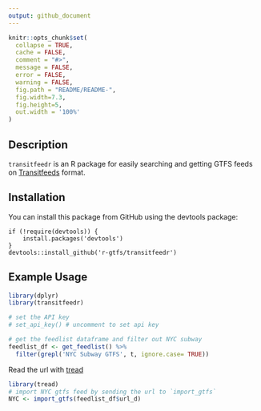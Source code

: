 ```yaml
---
output: github_document
---
```


```r
knitr::opts_chunk$set(
  collapse = TRUE,
  cache = FALSE,
  comment = "#>",
  message = FALSE,
  error = FALSE,
  warning = FALSE,
  fig.path = "README/README-",
  fig.width=7.3,
  fig.height=5,
  out.width = '100%'
)
```

## Description

`transitfeedr` is an R package for easily searching and getting GTFS feeds on [Transitfeeds](https://transitfeeds.com/) format.

## Installation

You can install this package from GitHub using the devtools package:

```
if (!require(devtools)) {
    install.packages('devtools')
}
devtools::install_github('r-gtfs/transitfeedr')
```

Example Usage
------------------

```r
library(dplyr)
library(transitfeedr)

# set the API key
# set_api_key() # uncomment to set api key

# get the feedlist dataframe and filter out NYC subway
feedlist_df <- get_feedlist() %>%
  filter(grepl('NYC Subway GTFS', t, ignore.case= TRUE))
```

Read the url with [tread](https://github.com/r-gtfs/tread)

```r
library(tread)
# import NYC gtfs feed by sending the url to `import_gtfs`
NYC <- import_gtfs(feedlist_df$url_d)
```
